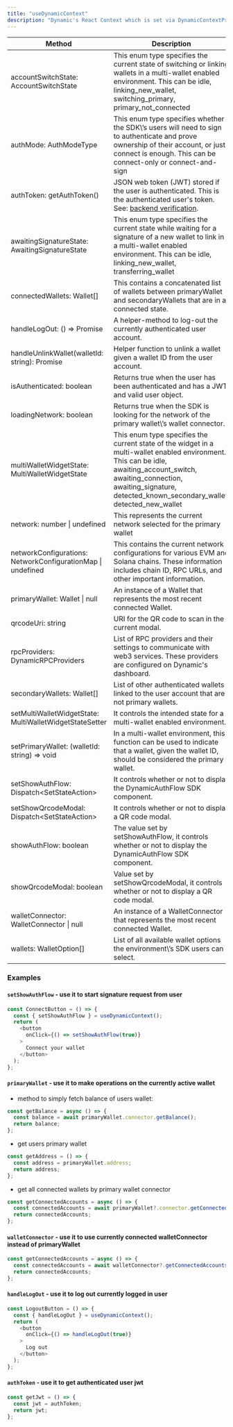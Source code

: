 ```yaml
---
title: "useDynamicContext"
description: "Dynamic's React Context which is set via DynamicContextProvider"
---
```


| Method                                                      | Description                                                                                                                                                                                                                              |
| ----------------------------------------------------------- | ---------------------------------------------------------------------------------------------------------------------------------------------------------------------------------------------------------------------------------------- |
| accountSwitchState: AccountSwitchState                      | This enum type specifies the current state of switching or linking wallets in a multi-wallet enabled environment. This can be idle, linking_new_wallet, switching_primary, primary_not_connected                                         |
| authMode: AuthModeType                                      | This enum type specifies whether the SDK\’s users will need to sign to authenticate and prove ownership of their account, or just connect is enough. This can be connect-only or connect-and-sign                                        |
| authToken: getAuthToken\(\)                                 | JSON web token \(JWT\) stored if the user is authenticated. This is the authenticated user\'s token. See: [backend verification](/docs/how-to-validate-users-on-the-backend#option-2-do-it-yourself-verification).                       |
| awaitingSignatureState: AwaitingSignatureState              | This enum type specifies the current state while waiting for a signature of a new wallet to link in a multi-wallet enabled environment. This can be idle, linking_new_wallet, transferring_wallet                                        |
| connectedWallets: Wallet\[\]                                | This contains a concatenated list of wallets between primaryWallet and secondaryWallets that are in a connected state.                                                                                                                   |
| handleLogOut: \(\) => Promise                               | A helper-method to log-out the currently authenticated user account.                                                                                                                                                                     |
| handleUnlinkWallet\(walletId: string\): Promise             | Helper function to unlink a wallet given a wallet ID from the user account.                                                                                                                                                              |
| isAuthenticated: boolean                                    | Returns true when the user has been authenticated and has a JWT and valid user object.                                                                                                                                                   |
| loadingNetwork: boolean                                     | Returns true when the SDK is looking for the network of the primary wallet\’s wallet connector.                                                                                                                                          |
| multiWalletWidgetState: MultiWalletWidgetState              | This enum type specifies the current state of the widget in a multi-wallet enabled environment. This can be idle, awaiting_account_switch, awaiting_connection, awaiting_signature, detected_known_secondary_wallet, detected_new_wallet |
| network: number \| undefined                                | This represents the current network selected for the primary wallet                                                                                                                                                                      |
| networkConfigurations: NetworkConfigurationMap \| undefined | This contains the current network configurations for various EVM and Solana chains. These information includes chain ID, RPC URLs, and other important information.                                                                      |
| primaryWallet: Wallet \| null                               | An instance of a Wallet that represents the most recent connected Wallet.                                                                                                                                                                |
| qrcodeUri: string                                           | URI for the QR code to scan in the current modal.                                                                                                                                                                                        |
| rpcProviders: DynamicRPCProviders                           | List of RPC providers and their settings to communicate with web3 services. These providers are configured on Dynamic's dashboard.                                                                                                       |
| secondaryWallets: Wallet\[\]                                | List of other authenticated wallets linked to the user account that are not primary wallets.                                                                                                                                             |
| setMultiWalletWidgetState: MultiWalletWidgetStateSetter     | It controls the intended state for a multi-wallet enabled environment.                                                                                                                                                                   |
| setPrimaryWallet: \(walletId: string\) => void              | In a multi-wallet environment, this function can be used to indicate that a wallet, given the wallet ID, should be considered the primary wallet.                                                                                        |
| setShowAuthFlow: Dispatch\<SetStateAction\>                 | It controls whether or not to display the DynamicAuthFlow SDK component.                                                                                                                                                                 |
| setShowQrcodeModal: Dispatch\<SetStateAction\>              | It controls whether or not to display a QR code modal.                                                                                                                                                                                   |
| showAuthFlow: boolean                                       | The value set by setShowAuthFlow, it controls whether or not to display the DynamicAuthFlow SDK component.                                                                                                                               |
| showQrcodeModal: boolean                                    | Value set by setShowQrcodeModal, it controls whether or not to display a QR code modal.                                                                                                                                                  |
| walletConnector: WalletConnector \| null                    | An instance of a WalletConnector that represents the most recent connected Wallet.                                                                                                                                                       |
| wallets: WalletOption\[\]                                   | List of all available wallet options the environment\’s SDK users can select.                                                                                                                                                            |

### Examples

#### `setShowAuthFlow` \- use it to start signature request from user

```TypeScript
const ConnectButton = () => {
  const { setShowAuthFlow } = useDynamicContext();
  return (
    <button
      onClick={() => setShowAuthFlow(true)}
    >
      Connect your wallet
    </button>
  );
};
```

#### `primaryWallet` \- use it to make operations on the currently active wallet

- method to simply fetch balance of users wallet:

```TypeScript
const getBalance = async () => {
  const balance = await primaryWallet.connector.getBalance();
  return balance;
};
```

- get users primary wallet

```TypeScript
const getAddress = () => {
  const address = primaryWallet.address;
  return address;
};
```

- get all connected wallets by primary wallet connector

```TypeScript
const getConnectedAccounts = async () => {
  const connectedAccounts = await primaryWallet?.connector.getConnectedAccounts();
  return connectedAccounts;
};
```

#### `walletConnector` \- use it to use currently connected walletConnector instead of primaryWallet

```TypeScript
const getConnectedAccounts = async () => {
  const connectedAccounts = await walletConnector?.getConnectedAccounts();
  return connectedAccounts;
};
```

#### `handleLogOut` \- use it to log out currently logged in user

```TypeScript
const LogoutButton = () => {
  const { handleLogOut } = useDynamicContext();
  return (
    <button
      onClick={() => handleLogOut(true)}
    >
      Log out
    </button>
  );
};
```

#### `authToken` \- use it to get authenticated user jwt

```TypeScript
const getJwt = () => {
  const jwt = authToken;
  return jwt;
};
```

